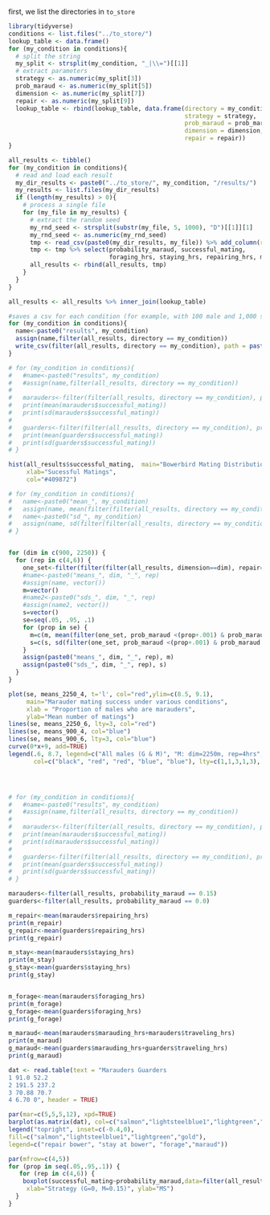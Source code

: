 first, we list the directories in `to_store`

```{r}
library(tidyverse)
conditions <- list.files("../to_store/")
lookup_table <- data.frame()
for (my_condition in conditions){
  # split the string
  my_split <- strsplit(my_condition, "_|\\=")[[1]]
  # extract parameters
  strategy <- as.numeric(my_split[3])
  prob_maraud <- as.numeric(my_split[5])
  dimension <- as.numeric(my_split[7])
  repair <- as.numeric(my_split[9])
  lookup_table <- rbind(lookup_table, data.frame(directory = my_condition, 
                                                 strategy = strategy,
                                                 prob_maraud = prob_maraud,
                                                 dimension = dimension,
                                                 repair = repair))
}
```



```{r}
all_results <- tibble()
for (my_condition in conditions){
  # read and load each result
  my_dir_results <- paste0("../to_store/", my_condition, "/results/")
  my_results <- list.files(my_dir_results)
  if (length(my_results) > 0){
    # process a single file
    for (my_file in my_results) {
      # extract the random seed
      my_rnd_seed <- strsplit(substr(my_file, 5, 1000), "D")[[1]][1]
      my_rnd_seed <- as.numeric(my_rnd_seed)
      tmp <- read_csv(paste0(my_dir_results, my_file)) %>% add_column(rnd_seed = my_rnd_seed, directory = my_condition)
      tmp <- tmp %>% select(probability_maraud, successful_mating, 
                            foraging_hrs, staying_hrs, repairing_hrs, marauding_events, marauding_hrs, marauding_events, traveling_hrs, rnd_seed, directory)
      all_results <- rbind(all_results, tmp)
    }
  }
}

all_results <- all_results %>% inner_join(lookup_table)


```



```{r}

#saves a csv for each condition (for example, with 100 male and 1,000 simulations, this results in 100,000 rows)
for (my_condition in conditions){
  name<-paste0("results", my_condition) 
  assign(name,filter(all_results, directory == my_condition))
  write_csv(filter(all_results, directory == my_condition), path = paste0("results",my_condition,'.csv'))
}

```


```{r}
# for (my_condition in conditions){
#   #name<-paste0("results", my_condition) 
#   #assign(name,filter(all_results, directory == my_condition))
#   
#   marauders<-filter(filter(all_results, directory == my_condition), probability_maraud == 0.15)
#   print(mean(marauders$successful_mating))
#   print(sd(marauders$successful_mating))
#   
#   guarders<-filter(filter(all_results, directory == my_condition), probability_maraud == 0.0)
#   print(mean(guarders$successful_mating))
#   print(sd(guarders$successful_mating))
# }


```



```{r}
hist(all_results$successful_mating,  main="Bowerbird Mating Distribution", 
     xlab="Sucessful Matings",  
     col="#409872")

```

```{r}
# for (my_condition in conditions){
#   name<-paste0("mean_", my_condition) 
#   assign(name, mean(filter(filter(all_results, directory == my_condition), probability_maraud==0.15)$successful_mating))
#   name<-paste0("sd_", my_condition) 
#   assign(name, sd(filter(filter(all_results, directory == my_condition), probability_maraud==0.15)$successful_mating))
# }


for (dim in c(900, 2250)) {
  for (rep in c(4,6)) {
    one_set<-filter(filter(filter(all_results, dimension==dim), repair==rep), probability_maraud==.15)
    #name<-paste0("means_", dim, "_", rep)
    #assign(name, vector())
    m=vector()
    #name2<-paste0("sds_", dim, "_", rep)
    #assign(name2, vector())
    s=vector()
    se=seq(.05, .95, .1)
    for (prop in se) {
      m=c(m, mean(filter(one_set, prob_maraud <(prop+.001) & prob_maraud > (prop - .001))$successful_mating))
      s=c(s, sd(filter(one_set, prob_maraud <(prop+.001) & prob_maraud > (prop - .001))$successful_mating))
    }
    assign(paste0("means_", dim, "_", rep), m)
    assign(paste0("sds_", dim, "_", rep), s)
  }
}

plot(se, means_2250_4, t='l', col="red",ylim=c(8.5, 9.1), 
     main="Marauder mating success under various conditions", 
     xlab = "Proportion of males who are marauders",
     ylab="Mean number of matings")
lines(se, means_2250_6, lty=3, col="red")
lines(se, means_900_4, col="blue")
lines(se, means_900_6, lty=3, col="blue")
curve(0*x+9, add=TRUE)
legend(.6, 8.7, legend=c("All males (G & M)", "M: dim=2250m, rep=4hrs", "M: dim=2250m, rep=6hrs", "M: dim=900m, rep=4hrs", "M: dim=900m, rep=6hrs"),
       col=c("black", "red", "red", "blue", "blue"), lty=c(1,1,3,1,3), cex=0.8)




# for (my_condition in conditions){
#   #name<-paste0("results", my_condition)
#   #assign(name,filter(all_results, directory == my_condition))
# 
#   marauders<-filter(filter(all_results, directory == my_condition), probability_maraud == 0.15)
#   print(mean(marauders$successful_mating))
#   print(sd(marauders$successful_mating))
# 
#   guarders<-filter(filter(all_results, directory == my_condition), probability_maraud == 0.0)
#   print(mean(guarders$successful_mating))
#   print(sd(guarders$successful_mating))
# }
```

```{r}

marauders<-filter(all_results, probability_maraud == 0.15)
guarders<-filter(all_results, probability_maraud == 0.0)

m_repair<-mean(marauders$repairing_hrs)
print(m_repair)
g_repair<-mean(guarders$repairing_hrs)
print(g_repair)

m_stay<-mean(marauders$staying_hrs)
print(m_stay)
g_stay<-mean(guarders$staying_hrs)
print(g_stay)


m_forage<-mean(marauders$foraging_hrs)
print(m_forage)
g_forage<-mean(guarders$foraging_hrs)
print(g_forage)

m_maraud<-mean(marauders$marauding_hrs+marauders$traveling_hrs)
print(m_maraud)
g_maraud<-mean(guarders$marauding_hrs+guarders$traveling_hrs)
print(g_maraud)

dat <- read.table(text = "Marauders Guarders 
1 91.0 52.2
2 191.5 237.2
3 70.88 70.7
4 6.70 0", header = TRUE)

par(mar=c(5,5,5,12), xpd=TRUE)
barplot(as.matrix(dat), col=c("salmon","lightsteelblue1","lightgreen","gold"))
legend("topright", inset=c(-0.4,0),             
fill=c("salmon","lightsteelblue1","lightgreen","gold"),
legend=c("repair bower", "stay at bower", "forage","maraud"))
```
```{r}

par(mfrow=c(4,5))
for (prop in seq(.05,.95,.1)) {
   for (rep in c(4,6)) {
    boxplot(successful_mating~probability_maraud,data=filter(all_results, prob_maraud<(prop+.001) & prob_maraud>(prop-.001) & dimension==900 & repair == rep), main=paste("rep time =", rep, "prop M =", prop), 
     xlab="Strategy (G=0, M=0.15)", ylab="MS") 
  } 
}


```


